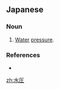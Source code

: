 ==Japanese==
{{ja-kanjitab|すい|あつ|yomi=on}}

===Noun===
{{ja-noun|すいあつ}}

# [[water|Water]] [[pressure]].

===References===
* {{R:Shogakukan}}

[[zh:水圧]]